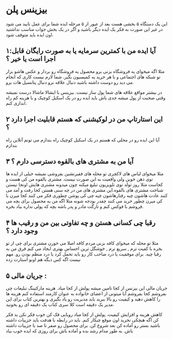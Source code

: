 # بیزینس پلن

این یک دستگاه ۵ بخشی هست بعد از عبور از ۵ مرحله ایده شما برای عمل تایید می شود در غیر این صورت به فکر یک ایده دیگر باشید و اگر در یک بخش جواب مناسب نداشتید اون ایده باید متوقف شود.

## ۱:‌آیا ایده من با کمترین سرمایه یا به صورت رایگان قابل اجرا است یا خیر ؟

مثلا اگه میخوای یه فروشگاه بزنی برو محصول یه فروشگاه رو بردار و عکس هاشو بزار تو شبکه های اجتماعی و با هر خرید یه کمیسیون بگیر. شما لازم نیست کاری که انجام می دید رو دوست داشته باشید دنبال علاقه نرو دنبال پتانسیل هات برو.

در بیشتر مواقع علاقه های شما پول ساز نیست. بیزینس با ایشالا ماشالا درست نمیشه وقتی صحبت از پول میشه جدی باش باید ایده رو در یک اسکیل کوچیک و با هزینه کم راه اندازی کنم.

## ۲ این استارتاپ من در لوکیشنی که هستم قابلیت اجرا دارد ؟

آیا این ایده رو در محلی که هستم در یک اسکیل کوچیک راه بندازم می تونم آنلاین راه بندازم

## ۳ آیا من به مشتری های بالقوه دسترسی دارم ؟

مثلا میخوای لباس های لاکچری تو محله های فقیرنشین بفروشی نمیشه خیلی از ایده ها توی ذهن خوبن ولی واقعیت به این صورت نیست. مشتری بالقوه من کی هست و کجاست مثلا روز تولد توی تلویزیون تبلیغ میکنه چون میدونه مشتری هایش اونجا نیستن شناخت مشتری های بالقوه.این مشتری های من در چه سنی هستن کجا رفت و آمد می کنند عادت هاشون چیه رفتارهاشون چیه چی کی پوشن چطوری فکر می کنند کجا میرن با کی میرن چطور خرید می کنند چقدر بودجه شونه مثلا اگه من یه محصول برای بچه می فروشم با فوکس کنم و تارگت مادر و پدر باشه بچه که پولی نداره بیاد بخره.

## ۴ رقبا چی کسانی هستن و چه تفاوتی بین من و رقیب ها وجود دارد ؟

مثلا تو محله که میخوای کافه بزنی مردم کافه اصلا می خورن مشتری برای چی از تو بخره با کفیت ترم , سریع ترم , خوشگل ترين احساس بهتری ایجاد می کنم فرق من به رقبا چیه. برای موفقیت یا درد صاحب کار رو باید تحمل کرد یا درد منظم بودن رو. مهم نیست اگه کس دیگه هم اونو استارت زده

## ۵ جریان مالی :‌

جریان مالی این بیزنس از کجا تامین میشه پولش از کجا میاد. هزینه مارکتینگ تبلیغات چی بفروشم کجا بفروشم آیا میتونی از اعضای خانواده به عنوان کارمند استفاده کنم هزینه ها را کاهش دهید و کیفیت رو بالا ببرید باید مدیریت رو یاد بگیری و بهترین کتاب برای این مدیر یک دقیقه است کلا سری کتاب یک دقیقه ای رو بخونید.

کاهش هزینه و افزایش کیفیت. پولش از کجا میاد رویایی فک کن خوب فکر نکن بد فکر کن اگه هیچکی نخرید اون موقع چیکار کنم. باید در رابطه با هدفت باید جزییات داشته باشید بستر رو آماده کن بعد شروع کن. برای محصول رو صفر تا صد با جزییات داشته باش. به طور مدام رشد بده و آماده باش برای روزی که ایده خوب بیاد
